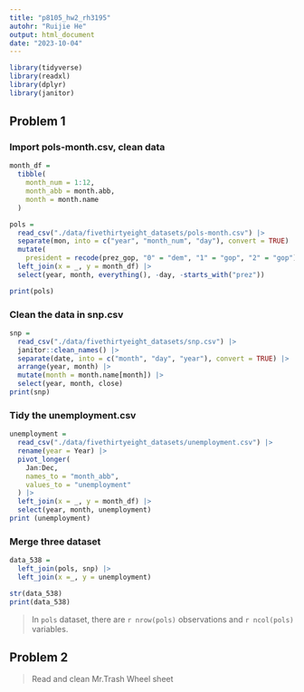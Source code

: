 ```yaml
---
title: "p8105_hw2_rh3195"
autohr: "Ruijie He"
output: html_document
date: "2023-10-04"
---
```

```r
library(tidyverse)
library(readxl)
library(dplyr)
library(janitor)
```

## Problem 1

### Import pols-month.csv, clean data

```r
month_df = 
  tibble(
    month_num = 1:12,
    month_abb = month.abb,
    month = month.name
  )

pols = 
  read_csv("./data/fivethirtyeight_datasets/pols-month.csv") |>
  separate(mon, into = c("year", "month_num", "day"), convert = TRUE) |>
  mutate(
    president = recode(prez_gop, "0" = "dem", "1" = "gop", "2" = "gop")) |>
  left_join(x = _, y = month_df) |> 
  select(year, month, everything(), -day, -starts_with("prez"))

print(pols)
```

### Clean the data in snp.csv

```r
snp =
  read_csv("./data/fivethirtyeight_datasets/snp.csv") |>
  janitor::clean_names() |>
  separate(date, into = c("month", "day", "year"), convert = TRUE) |>
  arrange(year, month) |>
  mutate(month = month.name[month]) |>
  select(year, month, close)
print(snp)
```

### Tidy the unemployment.csv

```r
unemployment = 
  read_csv("./data/fivethirtyeight_datasets/unemployment.csv") |>
  rename(year = Year) |>
  pivot_longer(
    Jan:Dec, 
    names_to = "month_abb",
    values_to = "unemployment"
  ) |> 
  left_join(x = _, y = month_df) |> 
  select(year, month, unemployment)
print (unemployment)
```
### Merge three dataset

```r
data_538 =
  left_join(pols, snp) |>
  left_join(x =_, y = unemployment)

str(data_538)
print(data_538)
```
> In `pols` dataset, there are `r nrow(pols)` observations and `r ncol(pols)` variables.

## Problem 2
> Read and clean Mr.Trash Wheel sheet

```r

```

